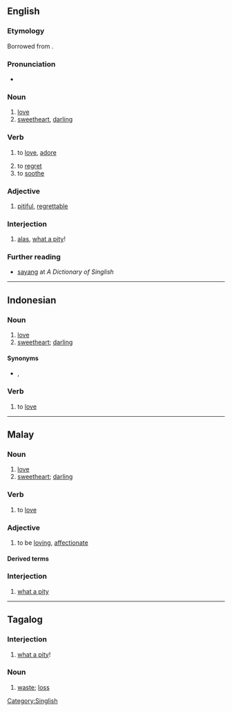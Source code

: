 ==English==

===Etymology===
Borrowed from {{bor|en|ms|sayang}}.

===Pronunciation===
* {{a|Singapore English|Malaysian English}} {{IPA|en|/ˈsʌɪjɑŋ/}}

===Noun===
{{en-noun|-}} {{term-label|en|Singapore|Malaysia|colloquial}}
# [[love]]
# [[sweetheart]], [[darling]]

===Verb===
{{head|en|verb|{{glossary|indeclinable}}}} {{term-label|en|Singapore|Malaysia|colloquial}}
# to [[love]], [[adore]]
#: {{ux|en|He very '''sayang''' me}}
# to [[regret]]
# to [[soothe]]

===Adjective===
{{en-adj}} {{term-label|en|Singapore|Malaysia|colloquial}}
# [[pitiful]], [[regrettable]]

===Interjection===
{{en-interjection}} {{term-label|en|Singapore|Malaysia|colloquial}}
# [[alas]], [[what a pity]]!

===Further reading===
* [http://www.mysmu.edu/faculty/jacklee/singlish_S.htm sayang] at ''A Dictionary of Singlish''

[[Category:Singlish]]

----

==Indonesian==

===Noun===
{{id-noun}}

# [[love]]
# [[sweetheart]]; [[darling]]

====Synonyms====
* {{sense|love}} {{l|id|cinta}}, {{l|id|kasih}}

===Verb===
{{id-verb}}

# to [[love]]

----

==Malay==

===Noun===
{{ms-noun|j=سايڠ}}

# [[love]]
# [[sweetheart]]; [[darling]]

===Verb===
{{head|ms|verb}}

# to [[love]]

===Adjective===
{{ms-adj}}

# to be [[loving]], [[affectionate]]

====Derived terms====
{{ms-der|21|40|121|131|150|210|221|222|330|340}}

===Interjection===
{{head|ms|interjection}}

# [[what a pity]]

----

==Tagalog==

===Interjection===
{{head|tl|interjection}}

# [[what a pity]]!

===Noun===
{{tl-noun}}

# [[waste]]; [[loss]]